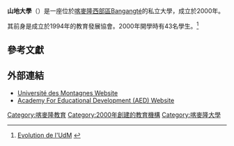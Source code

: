 {{Infobox university
|name = 山地大學
|image = [[File:Université_Des_Montagnes_Logo.jpg|File:Université Des Montagnes Logo.jpg]]
|motto = Semper Altissimo Ascendere（總追求卓越）
|established = 2000
|type = [[私立大學|私立大學]]
|faculty = 40（全職）
|students = 970
|city = [[Bangangté|Bangangté]]
|region =
|country = [[喀麥隆|喀麥隆]]
|campus = 274英畝
|website = [http://udesmontagnes.org/ udesmontagnes.org]
}}

'''山地大學'''（{{lang-fr|'''Université des Montagnes'''}}）是一座位於[[喀麥隆|喀麥隆]][[西部區_(喀麥隆)|西部區]]Bangangté的私立大學，成立於2000年。

其前身是成立於1994年的教育發展協會。2000年開學時有43名學生。<ref>[http://udesmontagnes.org/evolution/evolution.html Evolution de l'UdM] {{webarchive|url=https://web.archive.org/web/20101206071534/http://www.udesmontagnes.org/evolution/evolution.html |date=2010-12-06 }}</ref>

==參考文獻==
{{reflist}}

==外部連結==
* [http://udesmontagnes.org/ Université des Montagnes Website] {{fr icon}}
* [http://www.aed.org/ Academy For Educational Development (AED) Website] {{Wayback|url=http://www.aed.org/ |date=20120212013652 }}

{{DEFAULTSORT:Montagnes, Universite des}}
[[Category:喀麥隆教育|Category:喀麥隆教育]]
[[Category:2000年創建的教育機構|Category:2000年創建的教育機構]]
[[Category:喀麥隆大學|Category:喀麥隆大學]]